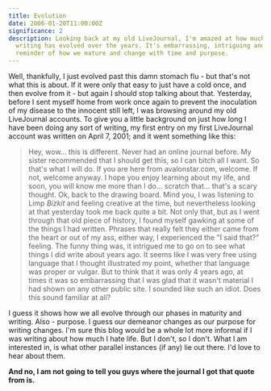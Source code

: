 ```yaml
---
title: Evolution
date: 2006-01-20T11:00:00Z
significance: 2
description: Looking back at my old LiveJournal, I'm amazed at how much my
  writing has evolved over the years. It's embarrassing, intriguing and a
  reminder of how we mature and change with time and purpose.
---
```


Well, thankfully, I just evolved past this damn stomach flu - but that's not what this is about. If it were only that easy to just have a cold once, and then evolve from it - but again I should stop talking about that. Yesterday, before I sent myself home from work once again to prevent the inoculation of my disease to the innocent still left, I was browsing around my old LiveJournal accounts. To give you a little background on just how long I have been doing any sort of writing, my first entry on my first LiveJournal account was written on April 7, 2001; and it went something like this:

> Hey, wow... this is different. Never had an online journal before. My sister recommended that I should get this, so I can bitch all I want. So that's what I will do. If you are here from avalonstar.com, welcome. If not, welcome anyway. I hope you enjoy learning about my life, and soon, you will know me more than I do... scratch that... that's a scary thought. Ok, back to the drawing board.
> Mind you, I was listening to Limp _Bizkit_ and feeling creative at the time, but nevertheless looking at that yesterday took me back quite a bit. Not only that, but as I went through that old piece of history, I found myself gawking at some of the things I had written. Phrases that really felt they either came from the heart or out of my ass, either way, I experienced the "I said that?" feeling. The funny thing was, it intrigued me to go on to see what things I did write about years ago. It seems like I was very free using language that I thought illustrated my point, whether that language was proper or vulgar. But to think that it was only 4 years ago, at times it was so embarrassing that I was glad that it wasn't material I had shown on any other public site. I sounded like such an idiot. Does this sound familiar at all?

I guess it shows how we all evolve through our phases in maturity and writing. Also - purpose. I guess our demeanor changes as our purpose for writing changes. I'm sure this blog would be a whole lot more informal if I was writing about how much I hate life. But I don't, so I don't. What I am interested in, is what other parallel instances (if any) lie out there. I'd love to hear about them.

**And no, I am not going to tell you guys where the journal I got that quote from is.**
